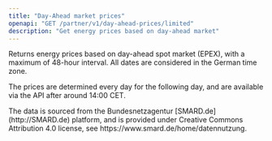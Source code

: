 ```yaml
---
title: "Day-Ahead market prices"
openapi: "GET /partner/v1/day-ahead-prices/limited"
description: "Get energy prices based on day-ahead market"
---
```


Returns energy prices based on day-ahead spot market (EPEX), with a maximum of 48-hour interval. All dates are considered in the German time zone.

The prices are determined every day for the following day, and are available via the API after around 14:00 CET.

<Note>
  The data is sourced from the Bundesnetzagentur [SMARD.de](http://SMARD.de) platform, and is provided under Creative Commons Attribution 4.0 license, see  https://www.smard.de/home/datennutzung.
</Note>